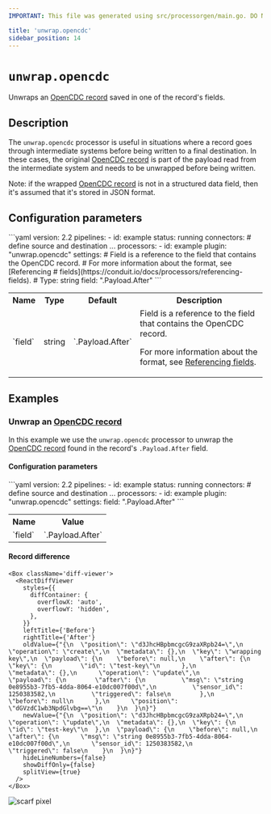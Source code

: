 ```yaml
---
IMPORTANT: This file was generated using src/processorgen/main.go. DO NOT EDIT.

title: 'unwrap.opencdc'
sidebar_position: 14
---
```



# `unwrap.opencdc`

Unwraps an [OpenCDC record](https://conduit.io/docs/features/opencdc-record) saved in one of the record's fields.

## Description

The `unwrap.opencdc` processor is useful in situations where a record goes through intermediate
systems before being written to a final destination. In these cases, the original [OpenCDC record](https://conduit.io/docs/features/opencdc-record) is part of the payload
read from the intermediate system and needs to be unwrapped before being written.

Note: if the wrapped [OpenCDC record](https://conduit.io/docs/features/opencdc-record) is not in a structured data field, then it's assumed that it's stored in JSON format.

## Configuration parameters

<Tabs groupId="config-params">
  <TabItem value="yaml" label="YAML">
```yaml
version: 2.2
pipelines:
  - id: example
    status: running
    connectors:
      # define source and destination ...
    processors:
      - id: example
        plugin: "unwrap.opencdc"
        settings:
          # Field is a reference to the field that contains the OpenCDC record.
          # For more information about the format, see [Referencing
          # fields](https://conduit.io/docs/processors/referencing-fields).
          # Type: string
          field: ".Payload.After"
```
  </TabItem>
  <TabItem value="table" label="Table">
  <table class="no-margin-table">
      <tr>
        <th>Name</th>
        <th>Type</th>
        <th>Default</th>
        <th>Description</th>
      </tr>
      <tr>
        <td>`field`</td>
        <td>string</td>
        <td>`.Payload.After`</td>
        <td>
  Field is a reference to the field that contains the OpenCDC record.

For more information about the format, see [Referencing fields](https://conduit.io/docs/processors/referencing-fields).
        </td>
      </tr>
    </table>
  </TabItem>
</Tabs>

## Examples

### Unwrap an [OpenCDC record](https://conduit.io/docs/features/opencdc-record)

In this example we use the `unwrap.opencdc` processor to unwrap the [OpenCDC record](https://conduit.io/docs/features/opencdc-record) found in the record's `.Payload.After` field.

#### Configuration parameters

<Tabs groupId="config-params">
  <TabItem value="yaml" label="YAML">
```yaml
version: 2.2
pipelines:
  - id: example
    status: running
    connectors:
      # define source and destination ...
    processors:
      - id: example
        plugin: "unwrap.opencdc"
        settings:
          field: ".Payload.After"
```
  </TabItem>
  <TabItem value="table" label="Table">
  <table class="no-margin-table">
      <tr>
        <th>Name</th>
        <th>Value</th>
      </tr>
      <tr>
        <td>`field`</td>
        <td>`.Payload.After`</td>
      </tr>
    </table>
  </TabItem>
</Tabs>

#### Record difference

```mdx-code-block
<Box className='diff-viewer'>
  <ReactDiffViewer
    styles={{
      diffContainer: {
        overflowX: 'auto',
        overflowY: 'hidden',
      },
    }}
    leftTitle={'Before'}
    rightTitle={'After'}
    oldValue={"{\n  \"position\": \"d3JhcHBpbmcgcG9zaXRpb24=\",\n  \"operation\": \"create\",\n  \"metadata\": {},\n  \"key\": \"wrapping key\",\n  \"payload\": {\n    \"before\": null,\n    \"after\": {\n      \"key\": {\n        \"id\": \"test-key\"\n      },\n      \"metadata\": {},\n      \"operation\": \"update\",\n      \"payload\": {\n        \"after\": {\n          \"msg\": \"string 0e8955b3-7fb5-4dda-8064-e10dc007f00d\",\n          \"sensor_id\": 1250383582,\n          \"triggered\": false\n        },\n        \"before\": null\n      },\n      \"position\": \"dGVzdC1wb3NpdGlvbg==\"\n    }\n  }\n}"}
    newValue={"{\n  \"position\": \"d3JhcHBpbmcgcG9zaXRpb24=\",\n  \"operation\": \"update\",\n  \"metadata\": {},\n  \"key\": {\n    \"id\": \"test-key\"\n  },\n  \"payload\": {\n    \"before\": null,\n    \"after\": {\n      \"msg\": \"string 0e8955b3-7fb5-4dda-8064-e10dc007f00d\",\n      \"sensor_id\": 1250383582,\n      \"triggered\": false\n    }\n  }\n}"}
    hideLineNumbers={false}
    showDiffOnly={false}
    splitView={true}
  />
</Box>
```



![scarf pixel](https://static.scarf.sh/a.png?x-pxid=33ce4d9e-1948-4cab-846a-7e6cd33b8cae)